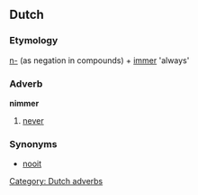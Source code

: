 ==Dutch==

===Etymology===
[[n-]] (as negation in compounds) + [[immer]] 'always'

===Adverb===
'''nimmer'''

# [[never]]

===Synonyms===
* [[nooit]]

[[Category: Dutch adverbs]]